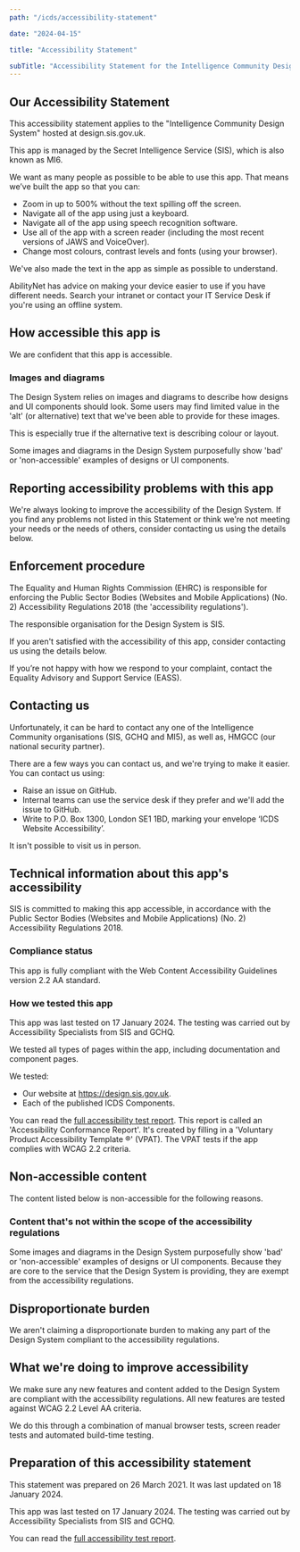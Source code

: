 ```yaml
---
path: "/icds/accessibility-statement"

date: "2024-04-15"

title: "Accessibility Statement"

subTitle: "Accessibility Statement for the Intelligence Community Design System."
---
```


## Our Accessibility Statement

This accessibility statement applies to the "Intelligence Community Design System" hosted at design.sis.gov.uk.

This app is managed by the <ic-link target="_blank" href="https://sis.gov.uk" rel="noreferrer noopener nofollow">Secret Intelligence Service (SIS)</ic-link>, which is also known as MI6.

We want as many people as possible to be able to use this app. That means we’ve built the app so that you can:

- Zoom in up to 500% without the text spilling off the screen.
- Navigate all of the app using just a keyboard.
- Navigate all of the app using speech recognition software.
- Use all of the app with a screen reader (including the most recent versions of JAWS and VoiceOver).
- Change most colours, contrast levels and fonts (using your browser).

We've also made the text in the app as simple as possible to understand.

<ic-link target="_blank" href="https://mcmw.abilitynet.org.uk" rel="noreferrer noopener nofollow">AbilityNet</ic-link> has advice on making your device easier to use if you have different needs. Search your intranet or contact your IT Service Desk if you're using an offline system.

## How accessible this app is

We are confident that this app is accessible.

### Images and diagrams

The Design System relies on images and diagrams to describe how designs and UI components should look. Some users may find limited value in the 'alt' (or alternative) text that we've been able to provide for these images.

This is especially true if the alternative text is describing colour or layout.

Some images and diagrams in the Design System purposefully show 'bad' or 'non-accessible' examples of designs or UI components.

## Reporting accessibility problems with this app

We're always looking to improve the accessibility of the Design System. If you find any problems not listed in this Statement or think we're not meeting your needs or the needs of others, consider contacting us using the details below.

## Enforcement procedure

The Equality and Human Rights Commission (EHRC) is responsible for enforcing the Public Sector Bodies (Websites and Mobile Applications) (No. 2) Accessibility Regulations 2018 (the 'accessibility regulations').

The responsible organisation for the Design System is SIS.

If you aren't satisfied with the accessibility of this app, consider contacting us using the details below.

If you’re not happy with how we respond to your complaint, contact the <ic-link target="_blank" href="https://www.equalityadvisoryservice.com/" rel="noreferrer noopener nofollow">Equality Advisory and Support Service (EASS)</ic-link>.

## Contacting us

Unfortunately, it can be hard to contact any one of the Intelligence Community organisations (SIS, GCHQ and MI5), as well as, HMGCC (our national security partner).

There are a few ways you can contact us, and we're trying to make it easier. You can contact us using:

- <ic-link target="_blank" href="https://github.com/mi6/ic-design-system/issues" rel="noreferrer noopener nofollow">Raise an issue on GitHub</ic-link>.
- Internal teams can use the service desk if they prefer and we'll add the issue to GitHub.
- Write to P.O. Box 1300, London SE1 1BD, marking your envelope ‘ICDS Website Accessibility’.

It isn't possible to visit us in person.

## Technical information about this app's accessibility

SIS is committed to making this app accessible, in accordance with the <ic-link target="_blank" href="https://www.legislation.gov.uk/uksi/2018/952/contents/made" rel="noreferrer noopener nofollow">Public Sector Bodies (Websites and Mobile Applications) (No. 2) Accessibility Regulations 2018</ic-link>.

### Compliance status

This app is fully compliant with the Web Content Accessibility Guidelines version 2.2 AA standard.

### How we tested this app

This app was last tested on 17 January 2024. The testing was carried out by Accessibility Specialists from SIS and <ic-link target="_blank" href="https://gchq.gov.uk" rel="noreferrer noopener nofollow">GCHQ</ic-link>.

We tested all types of pages within the app, including documentation and component pages.

We tested:

- Our website at https://design.sis.gov.uk.
- Each of the published ICDS Components.

You can read the <a href="/icds-accessibility-conformance-report-17-01-24.docx" target="_blank">full accessibility test report</a>. This report is called an 'Accessibility Conformance Report'. It's created by filling in a 'Voluntary Product Accessibility Template ®' (VPAT). The VPAT tests if the app complies with WCAG 2.2 criteria.

## Non-accessible content

The content listed below is non-accessible for the following reasons.

### Content that's not within the scope of the accessibility regulations

Some images and diagrams in the Design System purposefully show 'bad' or 'non-accessible' examples of designs or UI components. Because they are core to the service that the Design System is providing, they are exempt from the accessibility regulations.

## Disproportionate burden

We aren't claiming a disproportionate burden to making any part of the Design System compliant to the accessibility regulations.

## What we're doing to improve accessibility

We make sure any new features and content added to the Design System are compliant with the accessibility regulations. All new features are tested against WCAG 2.2 Level AA criteria.

We do this through a combination of manual browser tests, screen reader tests and automated build-time testing.

## Preparation of this accessibility statement

This statement was prepared on 26 March 2021. It was last updated on 18 January 2024.

This app was last tested on 17 January 2024. The testing was carried out by Accessibility Specialists from SIS and GCHQ.

You can read the <a href="/icds-accessibility-conformance-report-17-01-24.docx" target="_blank">full accessibility test report</a>.
